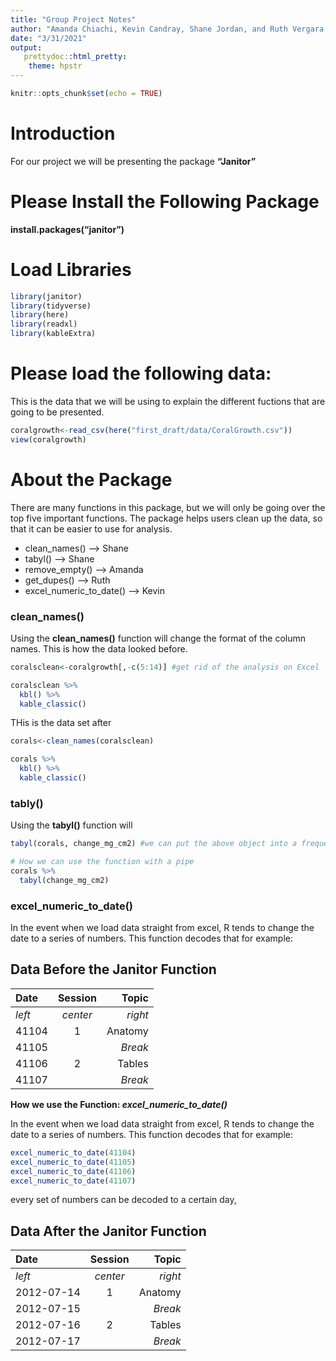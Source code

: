 ```yaml
---
title: "Group Project Notes"
author: "Amanda Chiachi, Kevin Candray, Shane Jordan, and Ruth Vergara Reyes"
date: "3/31/2021"
output: 
   prettydoc::html_pretty:
    theme: hpstr
---
```


```r
knitr::opts_chunk$set(echo = TRUE)
```

# Introduction

For our project we will be presenting the package **"Janitor"**


# Please Install the Following Package

**install.packages("janitor")**


# Load Libraries

```r
library(janitor)
library(tidyverse)
library(here)
library(readxl)
library(kableExtra)
```


# Please load the following data:

This is the data that we will be using to explain the different fuctions that are going to be presented. 

```r
coralgrowth<-read_csv(here("first_draft/data/CoralGrowth.csv"))
view(coralgrowth) 

```


# About the Package

There are many functions in this package, but we will only be going over the top five important functions. The package helps users clean up the data, so that it can be easier to use for analysis. 

-  clean_names()     ---> Shane
-  tabyl()           ---> Shane
-  remove_empty()    ---> Amanda
-  get_dupes()       ---> Ruth
-  excel_numeric_to_date()  ----> Kevin


### clean_names()

Using the **clean_names()** function will change the format of the column names. 
  This is how the data looked before.
```r

coralsclean<-coralgrowth[,-c(5:14)] #get rid of the analysis on Excel

coralsclean %>%
  kbl() %>%
  kable_classic()
```

  THis is the data set after

```r
corals<-clean_names(coralsclean)

corals %>%
  kbl() %>%
  kable_classic() 

```

### tably() 

Using the **tabyl()** function will 
```r
tabyl(corals, change_mg_cm2) #we can put the above object into a frequency table

# How we can use the function with a pipe
corals %>%
  tabyl(change_mg_cm2)

```


### excel_numeric_to_date()

In the event when we load data straight from excel, R tends to change the date to a series of numbers. This function decodes that for example:

## **Data Before the Janitor Function**
| Date  | Session | Topic    |
|:------|:-------:|---------:|
| _left_ | _center_| _right_ |
|   41104| 1       | Anatomy |
|41105   |         | *Break* |
| 41106  | 2       | Tables  |
| 41107  |         | *Break* |

**How we use the Function: *excel_numeric_to_date()* **

In the event when we load data straight from excel, R tends to change the date to a series of numbers. This function decodes that for example:
```r
excel_numeric_to_date(41104)
excel_numeric_to_date(41105)
excel_numeric_to_date(41106)
excel_numeric_to_date(41107)
```
every set of numbers can be decoded to a certain day,

## Data After the Janitor Function
| Date     | Session | Topic    |
|:---------|:-------:|---------:|
| _left_   | _center_| _right_ |
|2012-07-14| 1       | Anatomy |
|2012-07-15|         | *Break* |
|2012-07-16| 2       | Tables  |
|2012-07-17|         | *Break* |



